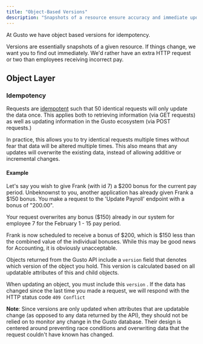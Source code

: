 ```yaml
---
title: "Object-Based Versions"
description: "Snapshots of a resource ensure accuracy and immediate updates"
---
```

At Gusto we have object based versions for idempotency.

Versions are essentially snapshots of a given resource. If things change, we want you to find out immediately. We'd rather have an extra HTTP request or two than employees receiving incorrect pay.

## Object Layer

### Idempotency

Requests are [idempotent](http://en.wikipedia.org/wiki/Idempotence#Computer_science_meaning)
 such that 50 identical requests will only update the data once. This applies both to retrieving information (via GET requests) as well as updating information in the Gusto ecosystem (via POST requests.)

In practice, this allows you to try identical requests multiple times without fear that data will be altered multiple times. This also means that any updates will overwrite the existing data, instead of allowing additive or incremental changes.

#### Example

Let's say you wish to give Frank (with id 7) a $200 bonus for the current pay period. Unbeknownst to you, another application has already given Frank a $150 bonus. You make a request to the 'Update Payroll' endpoint with a bonus of "200.00".

Your request overwrites any bonus ($150) already in our system for employee 7 for the February 1 - 15 pay period.

Frank is now scheduled to receive a bonus of $200, which is $150 less than the combined value of the individual bonuses. While this may be good news for Accounting, it is obviously unacceptable.

Objects returned from the Gusto API include a `version` field that denotes which version of the object you hold. This version is calculated based on all updatable attributes of this and child objects.

When updating an object, you must include this `version` . If the data has changed since the last time you made a request, we will respond with the HTTP status code `409 Conflict`

**Note**: Since versions are only updated when attributes that are updatable change (as opposed to any data returned by the API), they should not be relied on to monitor any change in the Gusto database. Their design is centered around preventing race conditions and overwriting data that the request couldn't have known has changed.

